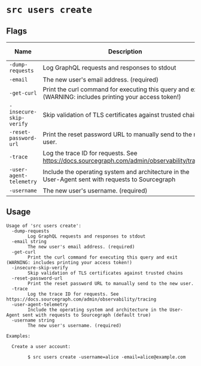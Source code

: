 # `src users create`


## Flags

| Name | Description | Default Value |
|------|-------------|---------------|
| `-dump-requests` | Log GraphQL requests and responses to stdout | `false` |
| `-email` | The new user's email address. (required) |  |
| `-get-curl` | Print the curl command for executing this query and exit (WARNING: includes printing your access token!) | `false` |
| `-insecure-skip-verify` | Skip validation of TLS certificates against trusted chains | `false` |
| `-reset-password-url` | Print the reset password URL to manually send to the new user. | `false` |
| `-trace` | Log the trace ID for requests. See https://docs.sourcegraph.com/admin/observability/tracing | `false` |
| `-user-agent-telemetry` | Include the operating system and architecture in the User-Agent sent with requests to Sourcegraph | `true` |
| `-username` | The new user's username. (required) |  |


## Usage

```
Usage of 'src users create':
  -dump-requests
    	Log GraphQL requests and responses to stdout
  -email string
    	The new user's email address. (required)
  -get-curl
    	Print the curl command for executing this query and exit (WARNING: includes printing your access token!)
  -insecure-skip-verify
    	Skip validation of TLS certificates against trusted chains
  -reset-password-url
    	Print the reset password URL to manually send to the new user.
  -trace
    	Log the trace ID for requests. See https://docs.sourcegraph.com/admin/observability/tracing
  -user-agent-telemetry
    	Include the operating system and architecture in the User-Agent sent with requests to Sourcegraph (default true)
  -username string
    	The new user's username. (required)

Examples:

  Create a user account:

    	$ src users create -username=alice -email=alice@example.com



```
	